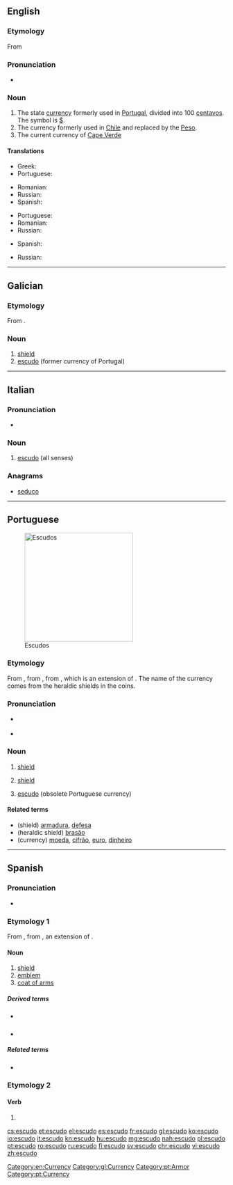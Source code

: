 ==English==
{{wikipedia}}

===Etymology===
From {{etyl|pt|es}} {{term|escudo|lang=pt||shield}}

===Pronunciation===
* {{rhymes|uːdəʊ|lang=en}}

===Noun===
{{en-noun}}

# The state [[currency]] formerly used in [[Portugal]], divided into 100 [[centavos]]. The symbol is [[$]].
# The currency formerly used in [[Chile]] and replaced by the [[Peso]].
# The current currency of [[Cape Verde]]

====Translations====
{{trans-top|former currency of Portugal}}
* Greek: {{t+|el|σκούδο|n|tr=skúdho|sc=Grek}}
* Portuguese: {{t+|pt|escudo|m}}
{{trans-mid}}
* Romanian: {{t+|ro|escudo}}
* Russian: {{t|ru|эскудо|m|tr=eskúdo|sc=Cyrl}}
* Spanish: {{t+|es|escudo|m}}
{{trans-bottom}}

{{trans-top|former currency of Chile}}
* Portuguese: {{t+|pt|escudo|m}}
* Romanian: {{t+|ro|escudo|m}}
* Russian: {{t|ru|эскудо|m|tr=eskúdo|sc=Cyrl}}
{{trans-mid}}
* Spanish: {{t+|es|escudo|m}}
{{trans-bottom}}

{{trans-top|currency of Cape Verde}}
* Russian: {{t|ru|эскудо|m|tr=eskúdo|sc=Cyrl}}
{{trans-mid}}
{{trans-bottom}}

[[Category:en:Currency]]

----

==Galician==

===Etymology===
From {{etyl|la|gl}} {{m|la|scūtum}}.

===Noun===
{{gl-noun|m}}

# [[shield]]
# [[#English|escudo]] (former currency of Portugal)

[[Category:gl:Currency]]

----

==Italian==

===Pronunciation===
* {{rhymes|udo|lang=it}}

===Noun===
{{it-noun|m}}

# [[#English|escudo]] (all senses)

===Anagrams===
* [[seduco#Italian|seduco]]

----

==Portuguese==
{{wikipedia|lang=pt}}
[[Image:ShieldsLHist.JPG|thumb|250px|Escudos]]

===Etymology===
From {{etyl|roa-opt|pt}} {{term|escudo||shield|lang=roa-opt}}, from {{etyl|la|pt}} {{term|scūtum||shield|lang=la}}, from {{etyl|ine-pro|pt}} {{m|ine-pro|*skei-||to cut, split}}, which is an extension of {{etyl|ine-pro|pt}} {{m|ine-pro|*sek-||to cut}}. The name of the currency comes from the heraldic shields in the coins.

===Pronunciation===
* {{a|Portugal}} {{IPA|/iʃ.ˈku.ðu/|lang=pt}}
* {{hyphenation|es|cu|do|lang=pt}}

===Noun===
{{pt-noun|m|s}}

# [[shield]]
# {{context|heraldry|lang=pt}} [[shield]]
# [[escudo#English|escudo]] (obsolete Portuguese currency)

====Related terms====
* (shield) [[armadura]], [[defesa]]
* (heraldic shield) [[brasão]]
* (currency) [[moeda]], [[cifrão]], [[euro]], [[dinheiro]]

[[Category:pt:Armor]]
[[Category:pt:Currency]]

----

==Spanish==

===Pronunciation===
* {{IPA|/es.ˈku.ðo/|lang=es}}

===Etymology 1===
From {{etyl|la|es}} {{m|la|scūtum}}, from {{etyl|ine-pro|es}} {{m|ine-pro|*skei-||to cut, split}}, an extension of {{etyl|ine-pro|es}} {{m|ine-pro|*sek-||to cut}}.

====Noun====
{{es-noun|m}}

# [[shield]]
# [[emblem]]
# [[coat of arms]]

=====Derived terms=====
* {{l|es|escudar}} {{pos_v}}
* {{l|es|escudillo|g=m}}

=====Related terms=====
* {{l|es|escudero}}

===Etymology 2===

====Verb====
{{es-verb-form|escudar}}

# {{es-verb form of|ending=ar|mood=indicative|tense=present|pers=1|number=singular|escudar}}

[[cs:escudo]]
[[et:escudo]]
[[el:escudo]]
[[es:escudo]]
[[fr:escudo]]
[[gl:escudo]]
[[ko:escudo]]
[[io:escudo]]
[[it:escudo]]
[[kn:escudo]]
[[hu:escudo]]
[[mg:escudo]]
[[nah:escudo]]
[[pl:escudo]]
[[pt:escudo]]
[[ro:escudo]]
[[ru:escudo]]
[[fi:escudo]]
[[sv:escudo]]
[[chr:escudo]]
[[vi:escudo]]
[[zh:escudo]]